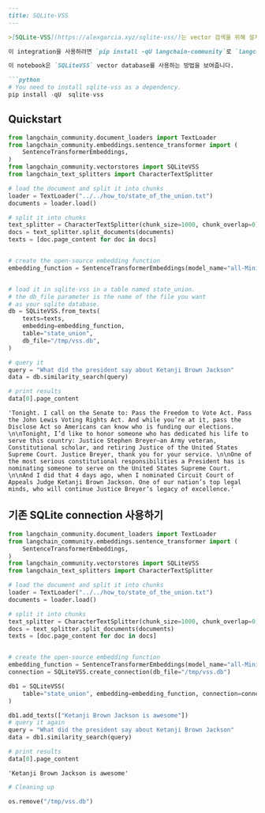 ```markdown
---
title: SQLite-VSS
---

>[SQLite-VSS](https://alexgarcia.xyz/sqlite-vss/)는 vector 검색을 위해 설계된 `SQLite` extension으로, local-first 작업을 강조하고 외부 서버 없이 애플리케이션에 쉽게 통합할 수 있습니다. `Faiss` 라이브러리를 활용하여 효율적인 유사도 검색 및 클러스터링 기능을 제공합니다.

이 integration을 사용하려면 `pip install -qU langchain-community`로 `langchain-community`를 설치해야 합니다

이 notebook은 `SQLiteVSS` vector database를 사용하는 방법을 보여줍니다.

```python
# You need to install sqlite-vss as a dependency.
pip install -qU  sqlite-vss
```

## Quickstart

```python
from langchain_community.document_loaders import TextLoader
from langchain_community.embeddings.sentence_transformer import (
    SentenceTransformerEmbeddings,
)
from langchain_community.vectorstores import SQLiteVSS
from langchain_text_splitters import CharacterTextSplitter

# load the document and split it into chunks
loader = TextLoader("../../how_to/state_of_the_union.txt")
documents = loader.load()

# split it into chunks
text_splitter = CharacterTextSplitter(chunk_size=1000, chunk_overlap=0)
docs = text_splitter.split_documents(documents)
texts = [doc.page_content for doc in docs]


# create the open-source embedding function
embedding_function = SentenceTransformerEmbeddings(model_name="all-MiniLM-L6-v2")


# load it in sqlite-vss in a table named state_union.
# the db_file parameter is the name of the file you want
# as your sqlite database.
db = SQLiteVSS.from_texts(
    texts=texts,
    embedding=embedding_function,
    table="state_union",
    db_file="/tmp/vss.db",
)

# query it
query = "What did the president say about Ketanji Brown Jackson"
data = db.similarity_search(query)

# print results
data[0].page_content
```

```output
'Tonight. I call on the Senate to: Pass the Freedom to Vote Act. Pass the John Lewis Voting Rights Act. And while you’re at it, pass the Disclose Act so Americans can know who is funding our elections. \n\nTonight, I’d like to honor someone who has dedicated his life to serve this country: Justice Stephen Breyer—an Army veteran, Constitutional scholar, and retiring Justice of the United States Supreme Court. Justice Breyer, thank you for your service. \n\nOne of the most serious constitutional responsibilities a President has is nominating someone to serve on the United States Supreme Court. \n\nAnd I did that 4 days ago, when I nominated Circuit Court of Appeals Judge Ketanji Brown Jackson. One of our nation’s top legal minds, who will continue Justice Breyer’s legacy of excellence.'
```

## 기존 SQLite connection 사용하기

```python
from langchain_community.document_loaders import TextLoader
from langchain_community.embeddings.sentence_transformer import (
    SentenceTransformerEmbeddings,
)
from langchain_community.vectorstores import SQLiteVSS
from langchain_text_splitters import CharacterTextSplitter

# load the document and split it into chunks
loader = TextLoader("../../how_to/state_of_the_union.txt")
documents = loader.load()

# split it into chunks
text_splitter = CharacterTextSplitter(chunk_size=1000, chunk_overlap=0)
docs = text_splitter.split_documents(documents)
texts = [doc.page_content for doc in docs]


# create the open-source embedding function
embedding_function = SentenceTransformerEmbeddings(model_name="all-MiniLM-L6-v2")
connection = SQLiteVSS.create_connection(db_file="/tmp/vss.db")

db1 = SQLiteVSS(
    table="state_union", embedding=embedding_function, connection=connection
)

db1.add_texts(["Ketanji Brown Jackson is awesome"])
# query it again
query = "What did the president say about Ketanji Brown Jackson"
data = db1.similarity_search(query)

# print results
data[0].page_content
```

```output
'Ketanji Brown Jackson is awesome'
```

```python
# Cleaning up

os.remove("/tmp/vss.db")
```

```python

```
```